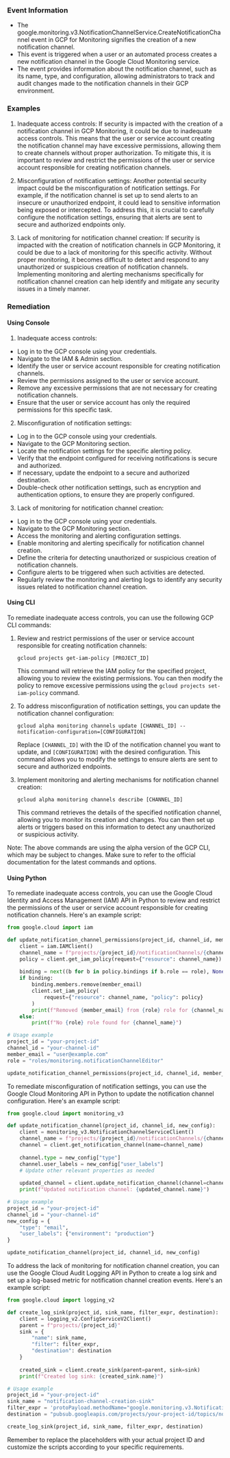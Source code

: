 
### Event Information

- The google.monitoring.v3.NotificationChannelService.CreateNotificationChannel event in GCP for Monitoring signifies the creation of a new notification channel.
- This event is triggered when a user or an automated process creates a new notification channel in the Google Cloud Monitoring service.
- The event provides information about the notification channel, such as its name, type, and configuration, allowing administrators to track and audit changes made to the notification channels in their GCP environment.


### Examples

1. Inadequate access controls: If security is impacted with the creation of a notification channel in GCP Monitoring, it could be due to inadequate access controls. This means that the user or service account creating the notification channel may have excessive permissions, allowing them to create channels without proper authorization. To mitigate this, it is important to review and restrict the permissions of the user or service account responsible for creating notification channels.

2. Misconfiguration of notification settings: Another potential security impact could be the misconfiguration of notification settings. For example, if the notification channel is set up to send alerts to an insecure or unauthorized endpoint, it could lead to sensitive information being exposed or intercepted. To address this, it is crucial to carefully configure the notification settings, ensuring that alerts are sent to secure and authorized endpoints only.

3. Lack of monitoring for notification channel creation: If security is impacted with the creation of notification channels in GCP Monitoring, it could be due to a lack of monitoring for this specific activity. Without proper monitoring, it becomes difficult to detect and respond to any unauthorized or suspicious creation of notification channels. Implementing monitoring and alerting mechanisms specifically for notification channel creation can help identify and mitigate any security issues in a timely manner.

### Remediation

#### Using Console

1. Inadequate access controls:
- Log in to the GCP console using your credentials.
- Navigate to the IAM & Admin section.
- Identify the user or service account responsible for creating notification channels.
- Review the permissions assigned to the user or service account.
- Remove any excessive permissions that are not necessary for creating notification channels.
- Ensure that the user or service account has only the required permissions for this specific task.

2. Misconfiguration of notification settings:
- Log in to the GCP console using your credentials.
- Navigate to the GCP Monitoring section.
- Locate the notification settings for the specific alerting policy.
- Verify that the endpoint configured for receiving notifications is secure and authorized.
- If necessary, update the endpoint to a secure and authorized destination.
- Double-check other notification settings, such as encryption and authentication options, to ensure they are properly configured.

3. Lack of monitoring for notification channel creation:
- Log in to the GCP console using your credentials.
- Navigate to the GCP Monitoring section.
- Access the monitoring and alerting configuration settings.
- Enable monitoring and alerting specifically for notification channel creation.
- Define the criteria for detecting unauthorized or suspicious creation of notification channels.
- Configure alerts to be triggered when such activities are detected.
- Regularly review the monitoring and alerting logs to identify any security issues related to notification channel creation.

#### Using CLI

To remediate inadequate access controls, you can use the following GCP CLI commands:

1. Review and restrict permissions of the user or service account responsible for creating notification channels:
   ```
   gcloud projects get-iam-policy [PROJECT_ID]
   ```

   This command will retrieve the IAM policy for the specified project, allowing you to review the existing permissions. You can then modify the policy to remove excessive permissions using the `gcloud projects set-iam-policy` command.

2. To address misconfiguration of notification settings, you can update the notification channel configuration:
   ```
   gcloud alpha monitoring channels update [CHANNEL_ID] --notification-configuration=[CONFIGURATION]
   ```

   Replace `[CHANNEL_ID]` with the ID of the notification channel you want to update, and `[CONFIGURATION]` with the desired configuration. This command allows you to modify the settings to ensure alerts are sent to secure and authorized endpoints.

3. Implement monitoring and alerting mechanisms for notification channel creation:
   ```
   gcloud alpha monitoring channels describe [CHANNEL_ID]
   ```

   This command retrieves the details of the specified notification channel, allowing you to monitor its creation and changes. You can then set up alerts or triggers based on this information to detect any unauthorized or suspicious activity.

Note: The above commands are using the alpha version of the GCP CLI, which may be subject to changes. Make sure to refer to the official documentation for the latest commands and options.

#### Using Python

To remediate inadequate access controls, you can use the Google Cloud Identity and Access Management (IAM) API in Python to review and restrict the permissions of the user or service account responsible for creating notification channels. Here's an example script:

```python
from google.cloud import iam

def update_notification_channel_permissions(project_id, channel_id, member_email, role):
    client = iam.IAMClient()
    channel_name = f"projects/{project_id}/notificationChannels/{channel_id}"
    policy = client.get_iam_policy(request={"resource": channel_name})
    
    binding = next((b for b in policy.bindings if b.role == role), None)
    if binding:
        binding.members.remove(member_email)
        client.set_iam_policy(
            request={"resource": channel_name, "policy": policy}
        )
        print(f"Removed {member_email} from {role} role for {channel_name}")
    else:
        print(f"No {role} role found for {channel_name}")

# Usage example
project_id = "your-project-id"
channel_id = "your-channel-id"
member_email = "user@example.com"
role = "roles/monitoring.notificationChannelEditor"

update_notification_channel_permissions(project_id, channel_id, member_email, role)
```

To remediate misconfiguration of notification settings, you can use the Google Cloud Monitoring API in Python to update the notification channel configuration. Here's an example script:

```python
from google.cloud import monitoring_v3

def update_notification_channel(project_id, channel_id, new_config):
    client = monitoring_v3.NotificationChannelServiceClient()
    channel_name = f"projects/{project_id}/notificationChannels/{channel_id}"
    channel = client.get_notification_channel(name=channel_name)
    
    channel.type = new_config["type"]
    channel.user_labels = new_config["user_labels"]
    # Update other relevant properties as needed
    
    updated_channel = client.update_notification_channel(channel=channel)
    print(f"Updated notification channel: {updated_channel.name}")

# Usage example
project_id = "your-project-id"
channel_id = "your-channel-id"
new_config = {
    "type": "email",
    "user_labels": {"environment": "production"}
}

update_notification_channel(project_id, channel_id, new_config)
```

To address the lack of monitoring for notification channel creation, you can use the Google Cloud Audit Logging API in Python to create a log sink and set up a log-based metric for notification channel creation events. Here's an example script:

```python
from google.cloud import logging_v2

def create_log_sink(project_id, sink_name, filter_expr, destination):
    client = logging_v2.ConfigServiceV2Client()
    parent = f"projects/{project_id}"
    sink = {
        "name": sink_name,
        "filter": filter_expr,
        "destination": destination
    }
    
    created_sink = client.create_sink(parent=parent, sink=sink)
    print(f"Created log sink: {created_sink.name}")

# Usage example
project_id = "your-project-id"
sink_name = "notification-channel-creation-sink"
filter_expr = 'protoPayload.methodName="google.monitoring.v3.NotificationChannelService.CreateNotificationChannel"'
destination = "pubsub.googleapis.com/projects/your-project-id/topics/notification-channel-creation"

create_log_sink(project_id, sink_name, filter_expr, destination)
```

Remember to replace the placeholders with your actual project ID and customize the scripts according to your specific requirements.

